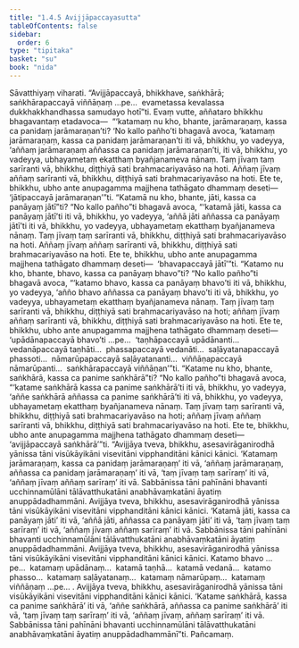 ```yaml
---
title: "1.4.5 Avijjāpaccayasutta"
tableOfContents: false
sidebar:
  order: 6
type: "tipitaka"
basket: "su"
book: "nida"
---
```



<DynamicBreadcrumb />

<Division number="35" book="nida">

<Paragraph number="260" book="nida">
Sāvatthiyaṃ viharati. “Avijjāpaccayā, bhikkhave, saṅkhārā; saṅkhārapaccayā viññāṇaṃ …pe…  evametassa kevalassa dukkhakkhandhassa samudayo hotī”ti. Evaṃ vutte, aññataro bhikkhu bhagavantaṃ etadavoca—  “‘katamaṃ nu kho, bhante, jarāmaraṇaṃ, kassa ca panidaṃ jarāmaraṇan’ti? ‘No kallo pañho’ti bhagavā avoca, ‘katamaṃ jarāmaraṇaṃ, kassa ca panidaṃ jarāmaraṇan’ti iti vā, bhikkhu, yo vadeyya, ‘aññaṃ jarāmaraṇaṃ aññassa ca panidaṃ jarāmaraṇan’ti, iti vā, bhikkhu, yo vadeyya, ubhayametaṃ ekatthaṃ byañjanameva nānaṃ. Taṃ jīvaṃ taṃ sarīranti vā, bhikkhu, diṭṭhiyā sati brahmacariyavāso na hoti. Aññaṃ jīvaṃ aññaṃ sarīranti vā, bhikkhu, diṭṭhiyā sati brahmacariyavāso na hoti. Ete te, bhikkhu, ubho ante anupagamma majjhena tathāgato dhammaṃ deseti—  ‘jātipaccayā jarāmaraṇan’”ti.
</Paragraph>

<Paragraph number="261" book="nida">
“Katamā nu kho, bhante, jāti, kassa ca panāyaṃ jātī”ti? “No kallo pañho”ti bhagavā avoca, “‘katamā jāti, kassa ca panāyaṃ jātī’ti iti vā, bhikkhu, yo vadeyya, ‘aññā jāti aññassa ca panāyaṃ jātī’ti iti vā, bhikkhu, yo vadeyya, ubhayametaṃ ekatthaṃ byañjanameva nānaṃ. Taṃ jīvaṃ taṃ sarīranti vā, bhikkhu, diṭṭhiyā sati brahmacariyavāso na hoti. Aññaṃ jīvaṃ aññaṃ sarīranti vā, bhikkhu, diṭṭhiyā sati brahmacariyavāso na hoti. Ete te, bhikkhu, ubho ante anupagamma majjhena tathāgato dhammaṃ deseti—  ‘bhavapaccayā jātī’”ti.
</Paragraph>

<Paragraph number="262" book="nida">
“Katamo nu kho, bhante, bhavo, kassa ca panāyaṃ bhavo”ti? “No kallo pañho”ti bhagavā avoca, “‘katamo bhavo, kassa ca panāyaṃ bhavo’ti iti vā, bhikkhu, yo vadeyya, ‘añño bhavo aññassa ca panāyaṃ bhavo’ti iti vā, bhikkhu, yo vadeyya, ubhayametaṃ ekatthaṃ byañjanameva nānaṃ. Taṃ jīvaṃ taṃ sarīranti vā, bhikkhu, diṭṭhiyā sati brahmacariyavāso na hoti; aññaṃ jīvaṃ aññaṃ sarīranti vā, bhikkhu, diṭṭhiyā sati brahmacariyavāso na hoti. Ete te, bhikkhu, ubho ante anupagamma majjhena tathāgato dhammaṃ deseti—  ‘upādānapaccayā bhavo’ti …pe…  ‘taṇhāpaccayā upādānanti…  vedanāpaccayā taṇhāti…  phassapaccayā vedanāti…  saḷāyatanapaccayā phassoti…  nāmarūpapaccayā saḷāyatananti…  viññāṇapaccayā nāmarūpanti…  saṅkhārapaccayā viññāṇan’”ti.
</Paragraph>

<Paragraph number="263" book="nida">
“Katame nu kho, bhante, saṅkhārā, kassa ca panime saṅkhārā”ti? “No kallo pañho”ti bhagavā avoca, “‘katame saṅkhārā kassa ca panime saṅkhārā’ti iti vā, bhikkhu, yo vadeyya, ‘aññe saṅkhārā aññassa ca panime saṅkhārā’ti iti vā, bhikkhu, yo vadeyya, ubhayametaṃ ekatthaṃ byañjanameva nānaṃ. Taṃ jīvaṃ taṃ sarīranti vā, bhikkhu, diṭṭhiyā sati brahmacariyavāso na hoti; aññaṃ jīvaṃ aññaṃ sarīranti vā, bhikkhu, diṭṭhiyā sati brahmacariyavāso na hoti. Ete te, bhikkhu, ubho ante anupagamma majjhena tathāgato dhammaṃ deseti—  ‘avijjāpaccayā saṅkhārā’”ti.
</Paragraph>

<Paragraph number="264" book="nida">
“Avijjāya tveva, bhikkhu, asesavirāganirodhā yānissa tāni visūkāyikāni visevitāni vipphanditāni kānici kānici. ‘Katamaṃ jarāmaraṇaṃ, kassa ca panidaṃ jarāmaraṇaṃ’ iti vā, ‘aññaṃ jarāmaraṇaṃ, aññassa ca panidaṃ jarāmaraṇaṃ’ iti vā, ‘taṃ jīvaṃ taṃ sarīraṃ’ iti vā, ‘aññaṃ jīvaṃ aññaṃ sarīraṃ’ iti vā. Sabbānissa tāni pahīnāni bhavanti ucchinnamūlāni tālāvatthukatāni anabhāvaṃkatāni āyatiṃ anuppādadhammāni.
</Paragraph>

<Paragraph number="265" book="nida">
Avijjāya tveva, bhikkhu, asesavirāganirodhā yānissa tāni visūkāyikāni visevitāni vipphanditāni kānici kānici. ‘Katamā jāti, kassa ca panāyaṃ jāti’ iti vā, ‘aññā jāti, aññassa ca panāyaṃ jāti’ iti vā, ‘taṃ jīvaṃ taṃ sarīraṃ’ iti vā, ‘aññaṃ jīvaṃ aññaṃ sarīraṃ’ iti vā. Sabbānissa tāni pahīnāni bhavanti ucchinnamūlāni tālāvatthukatāni anabhāvaṃkatāni āyatiṃ anuppādadhammāni.
</Paragraph>

<Paragraph number="266" book="nida">
Avijjāya tveva, bhikkhu, asesavirāganirodhā yānissa tāni visūkāyikāni visevitāni vipphanditāni kānici kānici. Katamo bhavo …pe…  katamaṃ upādānaṃ…  katamā taṇhā…  katamā vedanā…  katamo phasso…  katamaṃ saḷāyatanaṃ…  katamaṃ nāmarūpaṃ…  katamaṃ viññāṇaṃ …pe… .
</Paragraph>

<Paragraph number="267" book="nida">
Avijjāya tveva, bhikkhu, asesavirāganirodhā yānissa tāni visūkāyikāni visevitāni vipphanditāni kānici kānici. ‘Katame saṅkhārā, kassa ca panime saṅkhārā’ iti vā, ‘aññe saṅkhārā, aññassa ca panime saṅkhārā’ iti vā, ‘taṃ jīvaṃ taṃ sarīraṃ’ iti vā, ‘aññaṃ jīvaṃ, aññaṃ sarīraṃ’ iti vā. Sabbānissa tāni pahīnāni bhavanti ucchinnamūlāni tālāvatthukatāni anabhāvaṃkatāni āyatiṃ anuppādadhammānī”ti.

</Paragraph>
</Division>

<Paragraph number="268" type="center" book="nida">
Pañcamaṃ.
</Paragraph>